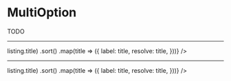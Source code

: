 



<Meta title="MultiOption" component={MultiOption} />

# MultiOption

TODO

<Preview>
  <Story name="Empty">
    <MultiOption options={[]} />
  </Story>
</Preview>

---

<Preview>
  <Story name="With Options">
    <MultiOption
      message="Choose your favorite movies"
      options={listings
        .map(listing => listing.title)
        .sort()
        .map(title => ({
          label: title,
          resolve: title,
        }))}
    />
  </Story>
</Preview>

---

<Preview>
  <Story name="Themed">
    <ComponentsProvider components={vscode.components}>
      <MultiOption
        message="Choose your favorite movies"
        options={listings
          .map(listing => listing.title)
          .sort()
          .map(title => ({
            label: title,
            resolve: title,
          }))}
      />
    </ComponentsProvider>
  </Story>
</Preview>
